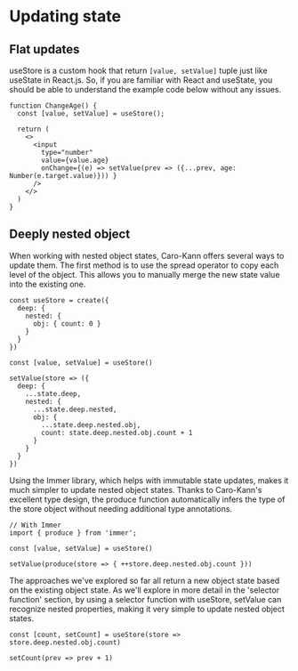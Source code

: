 # Updating state


## Flat updates

useStore is a custom hook that return `[value, setValue]` tuple just like useState in React.js. So, if you are familiar with React and useState, you should be able to understand the example code below without any issues.

```tsx
function ChangeAge() {
  const [value, setValue] = useStore();
  
  return (
    <>
      <input 
        type="number" 
        value={value.age} 
        onChange={(e) => setValue(prev => ({...prev, age: Number(e.target.value)})) } 
      />
    </>
  )
}
```

## Deeply nested object

When working with nested object states, Caro-Kann offers several ways to update them. The first method is to use the spread operator to copy each level of the object. This allows you to manually merge the new state value into the existing one.

```tsx
const useStore = create({
  deep: {
    nested: {
      obj: { count: 0 }
    }
  }
})
 
const [value, setValue] = useStore()

setValue(store => ({
  deep: {
    ...state.deep,
    nested: {
      ...state.deep.nested,
      obj: {
        ...state.deep.nested.obj,
        count: state.deep.nested.obj.count + 1
      }
    }
  }
})
```

Using the Immer library, which helps with immutable state updates, makes it much simpler to update nested object states. Thanks to Caro-Kann's excellent type design, the produce function automatically infers the type of the store object without needing additional type annotations.

```tsx
// With Immer
import { produce } from 'immer';
 
const [value, setValue] = useStore()
 
setValue(produce(store => { ++store.deep.nested.obj.count }))
```

The approaches we've explored so far all return a new object state based on the existing object state. As we'll explore in more detail in the 'selector function' section, by using a selector function with useStore, setValue can recognize nested properties, making it very simple to update nested object states.

```tsx
const [count, setCount] = useStore(store => store.deep.nested.obj.count)
 
setCount(prev => prev + 1)
```
